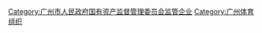 {{Category main}}
[[Category:广州市人民政府国有资产监督管理委员会监管企业|Category:广州市人民政府国有资产监督管理委员会监管企业]]
[[Category:广州体育组织|Category:广州体育组织]]